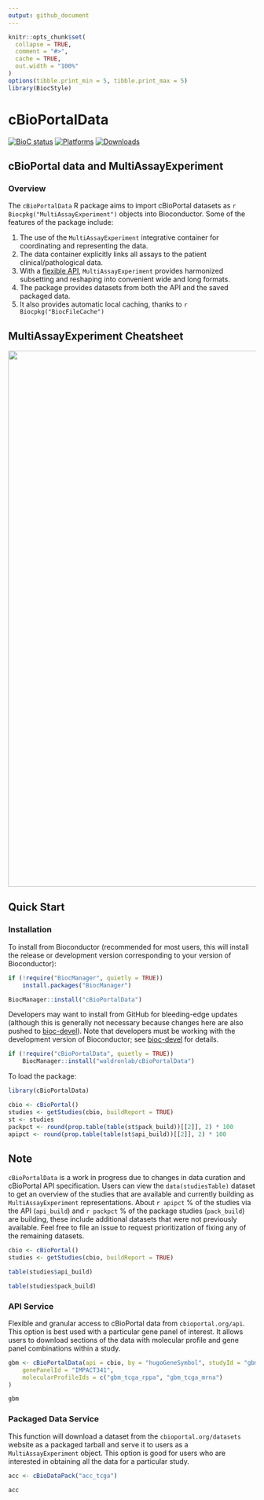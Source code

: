 ```yaml
---
output: github_document
---
```


```r
knitr::opts_chunk$set(
  collapse = TRUE,
  comment = "#>",
  cache = TRUE,
  out.width = "100%"
)
options(tibble.print_min = 5, tibble.print_max = 5)
library(BiocStyle)
```

# cBioPortalData

<!-- start badges here -->
[![BioC status](http://www.bioconductor.org/shields/build/release/bioc/cBioPortalData.svg)](https://bioconductor.org/checkResults/release/bioc-LATEST/cBioPortalData)
[![Platforms](http://www.bioconductor.org/shields/availability/release/cBioPortalData.svg)](https://www.bioconductor.org/packages/release/bioc/html/cBioPortalData.html#archives)
[![Downloads](https://www.bioconductor.org/shields/downloads/release/cBioPortalData.svg)](https://bioconductor.org/packages/stats/bioc/cBioPortalData/)
<!-- end badges here -->

## cBioPortal data and MultiAssayExperiment

### Overview

The `cBioPortalData` R package aims to import cBioPortal datasets as
`r Biocpkg("MultiAssayExperiment")` objects into Bioconductor. Some of the
features of the package include:

1. The use of the `MultiAssayExperiment` integrative container for coordinating
and representing the data.
2. The data container explicitly links all assays to the patient
clinical/pathological data.
3. With a [flexible API][1], `MultiAssayExperiment` provides harmonized
subsetting and reshaping into convenient wide and long formats.
4. The package provides datasets from both the API and the saved packaged data.
5. It also provides automatic local caching, thanks to
`r Biocpkg("BiocFileCache")`

[1]: https://github.com/waldronlab/MultiAssayExperiment/wiki/MultiAssayExperiment-API

## MultiAssayExperiment Cheatsheet

<a href="https://github.com/waldronlab/cheatsheets/blob/master/MultiAssayExperiment_QuickRef.pdf">
<img src="https://raw.githubusercontent.com/waldronlab/cheatsheets/master/pngs/MultiAssayExperiment_QuickRef.png" width="989" height="1091"/>
</a>

## Quick Start

### Installation

To install from Bioconductor (recommended for most users, this will install the
release or development version corresponding to your version of Bioconductor):

```r
if (!require("BiocManager", quietly = TRUE))
    install.packages("BiocManager")

BiocManager::install("cBioPortalData")
```

Developers may want to install from GitHub for bleeding-edge updates (although
this is generally not necessary because changes here are also pushed to
[bioc-devel][2]). Note that developers must be working with the development
version of Bioconductor; see [bioc-devel][2] for details.

[2]: https://contributions.bioconductor.org/use-devel.html

```r
if (!require("cBioPortalData", quietly = TRUE))
    BiocManager::install("waldronlab/cBioPortalData")
```

To load the package:

```r
library(cBioPortalData)
```

```r
cbio <- cBioPortal()
studies <- getStudies(cbio, buildReport = TRUE)
st <- studies
packpct <- round(prop.table(table(st$pack_build))[[2]], 2) * 100
apipct <- round(prop.table(table(st$api_build))[[2]], 2) * 100
```

## Note

`cBioPortalData` is a work in progress due to changes in data curation and
cBioPortal API specification. Users can view the `data(studiesTable)` dataset
to get an overview of the studies that are available and currently building
as `MultiAssayExperiment` representations. About `r apipct` % of the studies via
the API (`api_build`) and `r packpct` % of the package studies (`pack_build`)
are building, these include additional datasets that were not previously
available. Feel free to file an issue to request prioritization of fixing any
of the remaining datasets.

```r
cbio <- cBioPortal()
studies <- getStudies(cbio, buildReport = TRUE)
```

```r
table(studies$api_build)

table(studies$pack_build)
```

### API Service

Flexible and granular access to cBioPortal data from `cbioportal.org/api`.
This option is best used with a particular gene panel of interest. It allows
users to download sections of the data with molecular profile and gene panel
combinations within a study.

```r
gbm <- cBioPortalData(api = cbio, by = "hugoGeneSymbol", studyId = "gbm_tcga",
    genePanelId = "IMPACT341",
    molecularProfileIds = c("gbm_tcga_rppa", "gbm_tcga_mrna")
)
```

```r
gbm
```

### Packaged Data Service

This function will download a dataset from the `cbioportal.org/datasets`
website as a packaged tarball and serve it to users as a `MultiAssayExperiment`
object. This option is good for users who are interested in obtaining
all the data for a particular study.

```r
acc <- cBioDataPack("acc_tcga")
```

```r
acc
```

